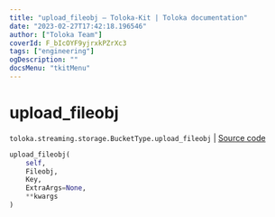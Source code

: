 ```yaml
---
title: "upload_fileobj — Toloka-Kit | Toloka documentation"
date: "2023-02-27T17:42:18.196546"
author: ["Toloka Team"]
coverId: F_bIcOYF9yjrxkPZrXc3
tags: ["engineering"]
ogDescription: ""
docsMenu: "tkitMenu"
---
```


# upload_fileobj
`toloka.streaming.storage.BucketType.upload_fileobj` | [Source code](https://github.com/Toloka/toloka-kit/blob/v1.1.4/src/streaming/storage.py#L149)

```python
upload_fileobj(
    self,
    Fileobj,
    Key,
    ExtraArgs=None,
    **kwargs
)
```
